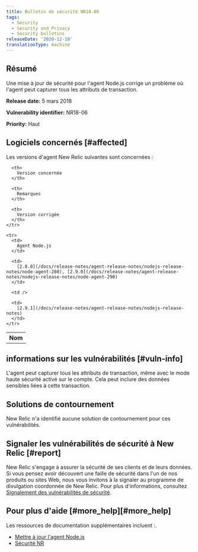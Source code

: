 ```yaml
---
title: Bulletin de sécurité NR18-06
tags:
  - Security
  - Security and Privacy
  - Security bulletins
releaseDate: '2020-12-10'
translationType: machine
---
```


## Résumé

Une mise à jour de sécurité pour l'agent Node.js corrige un problème où l'agent peut capturer tous les attributs de transaction.

<DNT>**Release date:**</DNT> 5 mars 2018

<DNT>**Vulnerability identifier:**</DNT> NR18-06

<DNT>**Priority:**</DNT> Haut

## Logiciels concernés [#affected]

Les versions d'agent New Relic suivantes sont concernées :

<table>
  <tbody>
    <tr>
      <th>
        Nom
      </th>

      <th>
        Version concernée
      </th>

      <th>
        Remarques
      </th>

      <th>
        Version corrigée
      </th>
    </tr>

    <tr>
      <td>
        Agent Node.js
      </td>

      <td>
        [2.8.0](/docs/release-notes/agent-release-notes/nodejs-release-notes/node-agent-280), [2.9.0](/docs/release-notes/agent-release-notes/nodejs-release-notes/node-agent-290)
      </td>

      <td />

      <td>
        [2.9.1](/docs/release-notes/agent-release-notes/nodejs-release-notes)
      </td>
    </tr>
  </tbody>
</table>

## informations sur les vulnérabilités [#vuln-info]

L'agent peut capturer tous les attributs de transaction, même avec le mode haute sécurité activé sur le compte. Cela peut inclure des données sensibles liées à cette transaction.

## Solutions de contournement

New Relic n'a identifié aucune solution de contournement pour ces vulnérabilités.

## Signaler les vulnérabilités de sécurité à New Relic [#report]

New Relic s'engage à assurer la sécurité de ses clients et de leurs données. Si vous pensez avoir découvert une faille de sécurité dans l'un de nos produits ou sites Web, nous vous invitons à la signaler au programme de divulgation coordonnée de New Relic. Pour plus d'informations, consultez [Signalement des vulnérabilités de sécurité](/docs/security/new-relic-security/data-privacy/reporting-security-vulnerabilities).

## Pour plus d'aide [#more\_help][#more_help]

Les ressources de documentation supplémentaires incluent :.

* [Mettre à jour l'agent Node.js](/docs/agents/nodejs-agent/installation-configuration/upgrade-nodejs-agent)
* [Sécurité NR](https://newrelic.com/security)